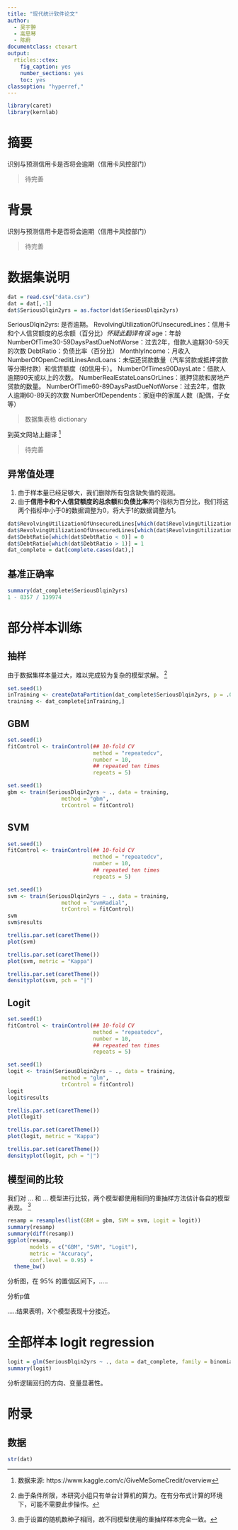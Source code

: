 ```yaml
---
title: "现代统计软件论文"
author:
  - 吴宇翀
  - 高思琴
  - 陈蔚
documentclass: ctexart
output:
  rticles::ctex:
    fig_caption: yes
    number_sections: yes
    toc: yes
classoption: "hyperref,"
---
```


```r
library(caret)
library(kernlab)
```

# 摘要

识别与预测信用卡是否将会逾期（信用卡风控部门）

> 待完善

# 背景

识别与预测信用卡是否将会逾期（信用卡风控部门）

> 待完善

# 数据集说明

```r
dat = read.csv("data.csv")
dat = dat[,-1]
dat$SeriousDlqin2yrs = as.factor(dat$SeriousDlqin2yrs)
```

SeriousDlqin2yrs: 是否逾期。
RevolvingUtilizationOfUnsecuredLines：信用卡和个人信贷额度的总余额（百分比）*怀疑此翻译有误*
age：年龄
NumberOfTime30-59DaysPastDueNotWorse：过去2年，借款人逾期30-59天的次数
DebtRatio：负债比率（百分比）
MonthlyIncome：月收入
NumberOfOpenCreditLinesAndLoans：未偿还贷款数量（汽车贷款或抵押贷款等分期付款）和信贷额度（如信用卡）。
NumberOfTimes90DaysLate：借款人逾期90天或以上的次数。
NumberRealEstateLoansOrLines：抵押贷款和房地产贷款的数量。
NumberOfTime60-89DaysPastDueNotWorse：过去2年，借款人逾期60-89天的次数
NumberOfDependents：家庭中的家属人数（配偶，子女等）

> 数据集表格 dictionary


到英文网站上翻译 ^[数据来源: https://www.kaggle.com/c/GiveMeSomeCredit/overview]

> 待完善

## 异常值处理

1. 由于样本量已经足够大，我们删除所有包含缺失值的观测。
2. 由于**信用卡和个人信贷额度的总余额**和**负债比率**两个指标为百分比，我们将这两个指标中小于0的数据调整为0，将大于1的数据调整为1。

```r
dat$RevolvingUtilizationOfUnsecuredLines[which(dat$RevolvingUtilizationOfUnsecuredLines < 0)] = 0
dat$RevolvingUtilizationOfUnsecuredLines[which(dat$RevolvingUtilizationOfUnsecuredLines > 1)] = 1
dat$DebtRatio[which(dat$DebtRatio < 0)] = 0
dat$DebtRatio[which(dat$DebtRatio > 1)] = 1
dat_complete = dat[complete.cases(dat),]
```

## 基准正确率

```r
summary(dat_complete$SeriousDlqin2yrs)
1 - 8357 / 139974
```

# 部分样本训练

## 抽样

由于数据集样本量过大，难以完成较为复杂的模型求解。 ^[由于条件所限，本研究小组只有单台计算机的算力。在有分布式计算的环境下，可能不需要此步操作。]


```r
set.seed(1)
inTraining <- createDataPartition(dat_complete$SeriousDlqin2yrs, p = .01, list = FALSE)
training <- dat_complete[inTraining,]
```


## GBM

```r
set.seed(1)
fitControl <- trainControl(## 10-fold CV
                           method = "repeatedcv",
                           number = 10,
                           ## repeated ten times
                           repeats = 5)

set.seed(1)
gbm <- train(SeriousDlqin2yrs ~ ., data = training, 
                 method = "gbm", 
                 trControl = fitControl)
```

## SVM

```r
set.seed(1)
fitControl <- trainControl(## 10-fold CV
                           method = "repeatedcv",
                           number = 10,
                           ## repeated ten times
                           repeats = 5)

set.seed(1)
svm <- train(SeriousDlqin2yrs ~ ., data = training, 
                 method = "svmRadial", 
                 trControl = fitControl)
svm
svm$results

trellis.par.set(caretTheme())
plot(svm)

trellis.par.set(caretTheme())
plot(svm, metric = "Kappa")

trellis.par.set(caretTheme())
densityplot(svm, pch = "|")
```

## Logit

```r
set.seed(1)
fitControl <- trainControl(## 10-fold CV
                           method = "repeatedcv",
                           number = 10,
                           ## repeated ten times
                           repeats = 5)

set.seed(1)
logit <- train(SeriousDlqin2yrs ~ ., data = training, 
                 method = "glm", 
                 trControl = fitControl)
logit
logit$results

trellis.par.set(caretTheme())
plot(logit)

trellis.par.set(caretTheme())
plot(logit, metric = "Kappa")

trellis.par.set(caretTheme())
densityplot(logit, pch = "|")
```

## 模型间的比较

我们对 ... 和 ... 模型进行比较，两个模型都使用相同的重抽样方法估计各自的模型表现。 ^[由于设置的随机数种子相同，故不同模型使用的重抽样样本完全一致。]

```r
resamp = resamples(list(GBM = gbm, SVM = svm, Logit = logit))
summary(resamp)
summary(diff(resamp))
ggplot(resamp,
       models = c("GBM", "SVM", "Logit"),
       metric = "Accuracy",
       conf.level = 0.95) +
  theme_bw()
```

分析图，在 95% 的置信区间下，.....

分析p值

.....结果表明，X个模型表现十分接近。

# 全部样本 logit regression

```r
logit = glm(SeriousDlqin2yrs ~ ., data = dat_complete, family = binomial)
summary(logit)
```

分析逻辑回归的方向、变量显著性。

# 附录

## 数据

```r
str(dat)
```
